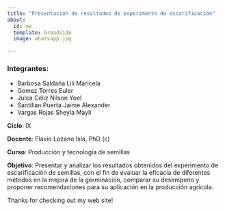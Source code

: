 ```yaml
---
title: "Presentación de resultados de experimento de escarificación"
about:
  id: me
  template: broadside
  image: whatsapp.jpg

---
```


:::{#me}
### Integrantes:

- Barbosa Saldaña Lili Maricela 
- Gomez Torres Euler
- Julca Celiz Nilson Yoel
- Santillan Puerta Jaime Alexander
- Vargas Rojas Sheyla Mayli 

**Ciclo**: IX 

**Docente**: Flavio Lozano Isla, PhD (c)

**Curso**: Producción y tecnología de semillas

**Objetivo**: Presentar y analizar los resultados obtenidos del experimento de escarificación de semillas, con el fin de evaluar la eficacia de diferentes métodos en la mejora de la germinación, comparar su desempeño y proponer recomendaciones para su aplicación en la producción agrícola.


:::

Thanks for checking out my web site!